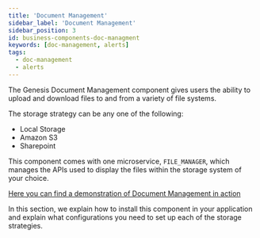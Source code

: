 ```yaml
---
title: 'Document Management'
sidebar_label: 'Document Management'
sidebar_position: 3
id: business-components-doc-managment
keywords: [doc-management, alerts]
tags:
  - doc-management
  - alerts
---
```


The Genesis Document Management component gives users the ability to upload and download files to and from a variety of file systems.

The storage strategy can be any one of the following:

* Local Storage
* Amazon S3
* Sharepoint

This component comes with one microservice, `FILE_MANAGER`, which manages the APIs used to display the files within the storage system of your choice.

[Here you can find a demonstration of Document Management in action](https://genesis.global/marketplace/document-management/)

In this section, we explain how to install this component in your application and explain what configurations you need to set up each of the storage strategies.

